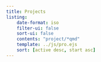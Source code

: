 ```yaml
---
title: Projects
listing:
    date-format: iso
    filter-ui: false
    sort-ui: false
    contents: "project/*qmd"
    template: ../js/pro.ejs
    sort: [active desc, start asc]
---
```

